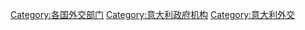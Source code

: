 [[Category:各国外交部门|Category:各国外交部门]]
[[Category:意大利政府机构|Category:意大利政府机构]]
[[Category:意大利外交|Category:意大利外交]]